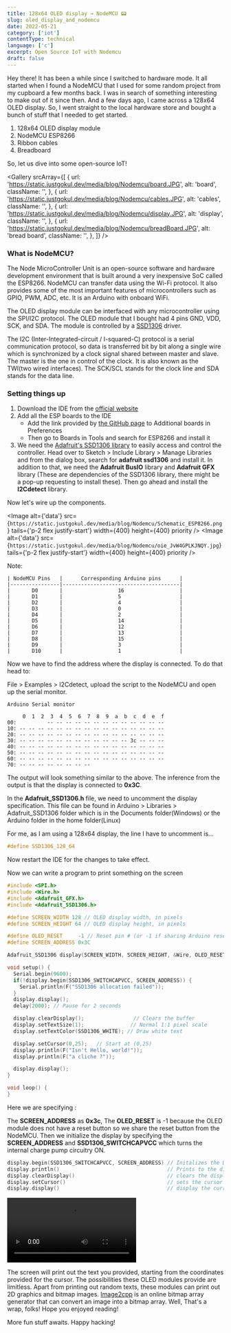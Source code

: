 ```yaml
---
title: 128x64 OLED display → NodeMCU 📟
slug: oled_display_and_nodemcu
date: 2022-05-21
category: ['iot']
contentType: technical
language: ['c']
excerpt: Open Source IoT with Nodemcu
draft: false
---
```


Hey there! It has been a while since I switched to hardware mode.
It all started when I found a NodeMCU that I used for some random project from my cupboard a few months back. I was in search of something interesting to make out of it since then.
And a few days ago, I came across a 128x64 OLED display. So, I went straight to the local hardware store and bought a bunch of stuff that I needed to get started.

1. 128x64 OLED display module
2. NodeMCU ESP8266
3. Ribbon cables
4. Breadboard

So, let us dive into some open-source IoT!

<Gallery
  srcArray={[
    {
      url: 'https://static.justgokul.dev/media/blog/Nodemcu/board.JPG',
      alt: 'board',
      className: '',
    },
    {
      url: 'https://static.justgokul.dev/media/blog/Nodemcu/cables.JPG',
      alt: 'cables',
      className: '',
    },
    {
      url: 'https://static.justgokul.dev/media/blog/Nodemcu/display.JPG',
      alt: 'display',
      className: '',
    },
    {
      url: 'https://static.justgokul.dev/media/blog/Nodemcu/breadBoard.JPG',
      alt: 'bread board',
      className: '',
    },
  ]}
/>

### What is NodeMCU?

The Node MicroController Unit is an open-source software and hardware development environment that is built around a very inexpensive SoC called the ESP8266.
NodeMCU can transfer data using the Wi-Fi protocol. It also provides some of the most important features of microcontrollers such as GPIO, PWM, ADC, etc.
It is an Arduino with onboard WiFi.

The OLED display module can be interfaced with any microcontroller using the SPI/I2C protocol. The OLED module that I bought had 4 pins GND, VDD, SCK, and SDA. The module is controlled by a [SSD1306](https://cdn-shop.adafruit.com/datasheets/SSD1306.pdf) driver.

The I2C (Inter-Integrated-circuit / I-squared-C) protocol is a serial communication protocol, so data is transferred bit by bit along a single wire which is synchronized by a clock signal shared between master and slave.
The master is the one in control of the clock. It is also known as the TWI(two wired interfaces). The SCK/SCL stands for the clock line and SDA stands for the data line.

### Setting things up

1. Download the IDE from the [official website](https://www.arduino.cc/en/software)
2. Add all the ESP boards to the IDE
   - Add the link provided by [the GitHub page](https://github.com/esp8266/Arduino#installing-with-boards-manager) to Additional boards in Preferences
   - Then go to Boards in Tools and search for ESP8266 and install it
3. We need the [Adafruit's SSD1306 library](https://github.com/adafruit/Adafruit_SSD1306) to easily access and control the controller. Head over to Sketch > Include Library > Manage Libraries and from the dialog box, search for **adafruit ssd1306** and install it.
   In addition to that, we need the **Adafruit BusIO** library and **Adafruit GFX** library (These are dependencies of the SSD1306 library, there might be a pop-up requesting to install these). Then go ahead and install the **I2Cdetect** library.

Now let's wire up the components.

<Flex>

  <Image
    alt={'data'}
    src={`https://static.justgokul.dev/media/blog/Nodemcu/Schematic_ESP8266.png`}
    tails={'p-2 flex justify-start'}
    width={400}
    height={400}
    priority
  />
  <Image
    alt={'data'}
    src={`https://static.justgokul.dev/media/blog/Nodemcu/oie_JvW4GPLKJNQY.jpg`}
    tails={'p-2 flex justify-start'}
    width={400}
    height={400}
    priority
  />
</Flex>

Note:

```
| NodeMCU Pins   |      Corresponding Arduino pins      |
|----------------|--------------------------------------|
|       D0       |                  16                  |
|       D1       |                  5                   |
|       D2       |                  4                   |
|       D3       |                  0                   |
|       D4       |                  2                   |
|       D5       |                  14                  |
|       D6       |                  12                  |
|       D7       |                  13                  |
|       D8       |                  15                  |
|       D9       |                  3                   |
|       D10      |                  1                   |
```

Now we have to find the address where the display is connected. To do that head to:

File > Examples > I2Cdetect, upload the script to the NodeMCU and open up the serial monitor.

```
Arduino Serial monitor

     0  1  2  3  4  5  6  7  8  9  a  b  c  d  e  f
00:          -- -- -- -- -- -- -- -- -- -- -- -- --
10: -- -- -- -- -- -- -- -- -- -- -- -- -- -- -- --
20: -- -- -- -- -- -- -- -- -- -- -- -- -- -- -- --
30: -- -- -- -- -- -- -- -- -- -- -- -- 3c -- -- --
40: -- -- -- -- -- -- -- -- -- -- -- -- -- -- -- --
50: -- -- -- -- -- -- -- -- -- -- -- -- -- -- -- --
60: -- -- -- -- -- -- -- -- -- -- -- -- -- -- -- --
70: -- -- -- -- -- -- -- --

```

The output will look something similar to the above. The inference from the output is that the display is connected to **0x3C**.

In the **Adafruit_SSD1306.h** file, we need to uncomment the display specification. This file can be found in Arduino > Libraries > Adafruit_SSD1306 folder which is in the Documents folder(Windows) or the Arduino folder in the home folder(Linux)

For me, as I am using a 128x64 display, the line I have to uncomment is...

```CPP
#define SSD1306_128_64
```

Now restart the IDE for the changes to take effect.

Now we can write a program to print something on the screen

```C
#include <SPI.h>
#include <Wire.h>
#include <Adafruit_GFX.h>
#include <Adafruit_SSD1306.h>

#define SCREEN_WIDTH 128 // OLED display width, in pixels
#define SCREEN_HEIGHT 64 // OLED display height, in pixels

#define OLED_RESET     -1 // Reset pin # (or -1 if sharing Arduino reset pin)
#define SCREEN_ADDRESS 0x3C

Adafruit_SSD1306 display(SCREEN_WIDTH, SCREEN_HEIGHT, &Wire, OLED_RESET);

void setup() {
  Serial.begin(9600);
  if(!display.begin(SSD1306_SWITCHCAPVCC, SCREEN_ADDRESS)) {
    Serial.println(F("SSD1306 allocation failed"));
  }
  display.display();
  delay(2000); // Pause for 2 seconds

  display.clearDisplay();                // Clears the buffer
  display.setTextSize(1);               // Normal 1:1 pixel scale
  display.setTextColor(SSD1306_WHITE); // Draw white text

  display.setCursor(0,25);   // Start at (0,25)
  display.println(F("Isn't Hello, world!"));
  display.println(F("a cliche ?"));

  display.display();
}

void loop() {
}

```

Here we are specifying :

The **SCREEN_ADDRESS** as **0x3c**,
The **OLED_RESET** is -1 because the OLED module does not have a reset button so we share the reset button from the NodeMCU.
Then we initialize the display by specifying the **SCREEN_ADDRESS** and **SSD1306_SWITCHCAPVCC** which turns the internal charge pump circuitry ON.

```c
display.begin(SSD1306_SWITCHCAPVCC, SCREEN_ADDRESS) // Initalizes the Display
display.println()                                   // Prints to the display
display.clearDisplay()                              // clears the displayBuffer
display.setCursor()                                 // sets the cursor at a given point x,y
display.display()                                   // display the current buffer on the display
```

<div className={'flex justify-center rounded-lg p-2'}>
  <video
    alt={'data'}
    controls
    className="w-1/2 rounded-lg"
    loop
    width={400}
    height={400}
  >
    <source src="/media/blog/Nodemcu/comp1_2.mp4" className="rounded-lg" />
  </video>
</div>

The screen will print out the text you provided, starting from the coordinates provided for the cursor. The possibilities these OLED modules provide are limitless. Apart from printing out random texts, these modules can print out 2D graphics and bitmap images. [Image2cpp](https://javl.github.io/image2cpp/) is an online bitmap array generator that can convert an image into a bitmap array.
Well, That's a wrap, folks! Hope you enjoyed reading!

More fun stuff awaits.
Happy hacking!
